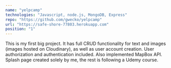 ```yaml
---
name: "yelpcamp"
technologies: "Javascript, node.js, MongoDB, Express"
repo: "https://github.com/gwecko/yelpcamp"
url: "https://safe-shore-77803.herokuapp.com"
position: "1"
---
```


This is my first big project. It has full CRUD functionality for text and images (images hosted on Cloudinary), as well as user account creation. User authorization and authentication included. Also implemented MapBox API. Splash page created solely by me, the rest is following a Udemy course.

